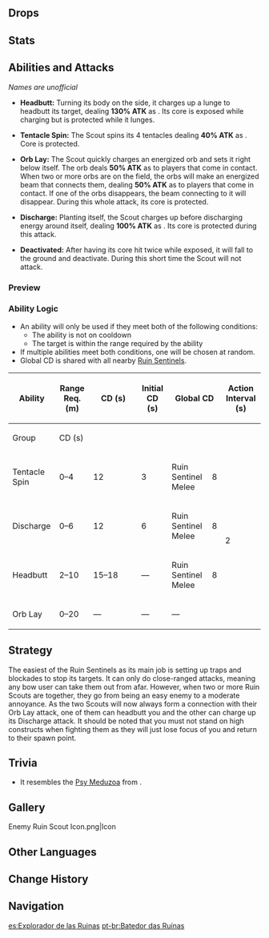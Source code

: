 {{Enemy Infobox
|image    = Enemy Ruin Scout.png
|type     = Elite Enemies
|family   = Automatons
|group    = Ruin Sentinels
|location = [[Inazuma]]
|ability1 = Invincibility Frames
}}
{{Description|Various bizarrely-shaped machines that have taken different forms and functions to adapt to different goals.<br />Legend has it that they are war machines left behind by a nation that has already been destroyed. Compared to the more common [[Ruin Guard]]s, their design has greater value in the study of biomimesis. Exactly why the form and movements of certain deep-sea lifeforms are being imitated is not known. But either way, tangling with them is hardly the best idea.|[[Archive]]}}
{{Enemy Intro}}

==Drops==
{{Drops|Ruin Sentinels}}

==Stats==
{{Enemy Stats
|phys_res     = 50%
|hp_ratio     = 4.2
|hp_type      = 2
|atk_ratio    = 3
}}

==Abilities and Attacks==
''Names are unofficial''
* '''Headbutt:''' Turning its body on the side, it charges up a lunge to headbutt its target, dealing '''130% ATK''' as {{Color|Black|Physical DMG}}. Its core is exposed while charging but is protected while it lunges.

* '''Tentacle Spin:''' The Scout spins its 4 tentacles dealing '''40% ATK''' as {{Color|Black|AoE Physical DMG}}. Core is protected.

* '''Orb Lay:''' The Scout quickly charges an energized orb and sets it right below itself. The orb deals '''50% ATK''' as {{Color|Black|Physical DMG}} to players that come in contact. When two or more orbs are on the field, the orbs will make an energized beam that connects them, dealing '''50% ATK''' as {{Color|Black|Physical DMG}} to players that come in contact. If one of the orbs disappears, the beam connecting to it will disappear. During this whole attack, its core is protected.

* '''Discharge:''' Planting itself, the Scout charges up before discharging energy around itself, dealing '''100% ATK''' as {{Color|Black|Physical DMG}}. Its core is protected during this attack.

* '''Deactivated:''' After having its core hit twice while exposed, it will fall to the ground and deactivate. During this short time the Scout will not attack.

===Preview===
{{Preview
|size=185px
|file1    = Ruin Scout Headbutt
|caption1 = Headbutt

|file2    = Ruin Scout Tentacle Spin
|caption2 = Tentacle Spin

|file3    = Ruin Scout Orb Lay
|caption3 = Orb Lay

|file4    = Ruin Scout Discharge
|caption4 = Discharge
}}

===Ability Logic===
{{See also|Cooldown#Enemy Cooldowns}}
* An ability will only be used if they meet both of the following conditions:
** The ability is not on cooldown
** The target is within the range required by the ability
* If multiple abilities meet both conditions, one will be chosen at random.
* Global CD is shared with all nearby [[Ruin Sentinels]].

{| class="wikitable"
! rowspan="2" | Ability !! rowspan="2" | Range Req. (m) !! rowspan="2" style="width:80px" | CD (s) !! rowspan="2" | Initial CD (s) !! colspan="2" | Global CD !! rowspan="2" | Action Interval (s) !! rowspan="2" | Ignores Act. Int.
|-
! Group !! CD (s)
|-
| Tentacle Spin || 0–4 || 12 || 3 || Ruin Sentinel Melee || 8 || rowspan="4" | 2 || {{check|no}}
|-
| Discharge || 0–6 || 12 || 6 || Ruin Sentinel Melee || 8 || {{check|no}}
|-
| Headbutt || 2–10 || 15–18 || &mdash; || Ruin Sentinel Melee || 8 || {{check|yes}}
|-
| Orb Lay || 0–20 || &mdash; || &mdash; || colspan="2" | &mdash; || {{check|yes}}
|}

==Strategy==
The easiest of the Ruin Sentinels as its main job is setting up traps and blockades to stop its targets. It can only do close-ranged attacks, meaning any bow user can take them out from afar. However, when two or more Ruin Scouts are together, they go from being an easy enemy to a moderate annoyance. As the two Scouts will now always form a connection with their Orb Lay attack, one of them can headbutt you and the other can charge up its Discharge attack. It should be noted that you must not stand on high constructs when fighting them as they will just lose focus of you and return to their spawn point.

==Trivia==
* It resembles the [https://honkai-impact-3rd-archives.fandom.com/wiki/Honkai_Beast#Jellyfish Psy Meduzoa] from ''{{w|Honkai Impact 3rd}}''.

==Gallery==
<gallery hideaddbutton="true" captionalign="center">
Enemy Ruin Scout Icon.png|Icon
</gallery>

==Other Languages==
{{Other Languages
|en      = Ruin Scout
|zhs     = 遗迹侦察者
|zhs_rm  = Yíjī Zhēnchá-zhě
|zht     = 遺蹟偵察者
|zht_rm  = Yíjī Zhēnchá-zhě
|zh_tl   = Ruin Scout
|ja      = 遺跡偵察者
|ja_rm   = Iseki Teisatsusha
|ja_tl   = Ruin Scout
|ko      = 유적 정찰자
|ko_rm   = Yujeok Jeongchalja
|ko_tl   = Ruin Scout
|es      = Explorador de las Ruinas
|es_tl   = Explorer of the Ruins
|fr      = Éclaireur des ruines
|fr_tl   = Ruin Scout
|ru      = Руинный шпион
|ru_tl   = 
|th      = Ruin Scout
|vi      = Trinh Sát Di Tích
|vi_tl   = Ruin Scout
|de      = Ruinenspäher
|de_tl   = Ruin Scout
|id      = Ruin Scout
|pt      = Batedor das Ruínas
|pt_tl   = 
}}

==Change History==
{{Change History|2.0}}

==Navigation==
{{Enemy Navbox|type=elite}}

[[es:Explorador de las Ruinas]]
[[pt-br:Batedor das Ruínas]]